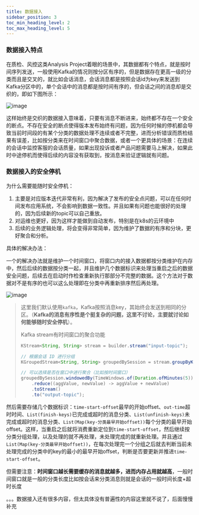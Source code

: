 ```yaml
---
title: 数据接入
sidebar_position: 3
toc_min_heading_level: 2
toc_max_heading_level: 5
---
```


### 数据接入特点

在质检、风控这类Analysis Project着眼的场景中，其数据都有个特点，就是按时间序列发送，一般使用Kafka的情况则按分区有序的，但是数据存在更高一级的分类而且是交叉的，就比如会话消息，会话消息都是按照会话id为key来发送到Kafka分区中的，单个会话中的消息都是按时间有序的，但会话之间的消息却是交织的，即如下图所示：

[//]: # (<img src="/Users/liufei/docs/typora笔记/images/analysis-project/ana-2.png" alt="image" style="zoom:56%;" />)
<div style={{ textAlign: 'center', width: '100%' }}>
    <img src="/analysis-project/img/analysis-project/ana-2.png" alt="image" style={{ maxWidth: '50%', height: 'auto', display: 'block', margin: '0 auto' }} />
</div>

这样始终是交织的数据接入意味着，只要有消息不断进来，始终都不存在一个安全的断点。不存在安全的断点使得版本发布始终有问题，因为任何时候的停机都会导致当前时间段的有某个分类的数据处理不连续或者不完整，进而分析错误而质检结果有误差，比如按分类来在时间窗口中聚合数据，或者一个更具体的场景：在连续的会话中监控客服的会话质量，如果出现投诉或者产品问题需要马上解决，如果此时中途停机而使得后续的内容没有获取到，按消息来验证逻辑就有问题。



### 数据接入的安全停机

为什么需要能随时安全停机：

1. 主要是对应版本迭代非常有利，因为解决了发布的安全点问题，可以在任何时间发布应用系统，不会影响到数据一致性。并且如果有问题也能很好的处理的，因为后续新的topic可以自己重放。
2. 对运维也更好，因为这样才能做到自动发布，特别是在k8s的云环境中
3. 后续的业务逻辑处理，将会变得非常简单，因为维护了数据的有序和分块，更好聚合和分析。

具体的解决办法：

一个的解决办法就是维护一个时间窗口，将窗口内的接入数据都按分类维护在内存中，然后后续的数据按分类一起，并且维护几个数据标识来处理当重启之后的数据安全问题，后续去在启动时作检查重新执行那部分不完整的数据。这个方法对于数据对不是有序的也可以这么处理即在分类中再重新排序然后再处理。

[//]: # (<img src="/Users/liufei/docs/typora笔记/images/analysis-project/ana-3.png" alt="image" style="zoom:50%;" />)
<div style={{ textAlign: 'center', width: '100%' }}>
    <img src="/analysis-project/img/analysis-project/ana-3.png" alt="image" style={{ maxWidth: '50%', height: 'auto', display: 'block', margin: '0 auto' }} />
</div>

> 这里我们默认使用`kafka`，Kafka按照消息key，其始终会发送到相同的分区。（**Kafka的消息有序性是个挺复杂的问题，这里不讨论，主要就讨论如何能够随时安全停机**）。
>
> Kafka stream有时间窗口的聚合功能
>
> ```java
> KStream<String, String> stream = builder.stream("input-topic");
>
> // 根据会话 ID 进行分组
> KGroupedStream<String, String> groupedBySession = stream.groupByKey();
>
> // 可以选择是否在窗口中进行聚合（比如按时间窗口）
> groupedBySession.windowedBy(TimeWindows.of(Duration.ofMinutes(5)))
>     .reduce((aggValue, newValue) -> aggValue + newValue)
>     .toStream()
>     .to("output-topic");
> ```

然后需要存储几个数据标识：`time-start-offset`最早的开始offset、`out-time`超时时间、`List(finish-keys)`已完成或超时的消息分类、`List(unfinish-keys)`未完成或超时的消息分类、`List(Map(key-分类最早开始offset))`每个分类的最早开始offset。这样，当重启之后就将消费重新定位到`time-start-offset`，然后继续按分类分组处理，以及处理的就不再处理，未处理完成的就重新处理。并且通过`List(Map(key-分类最早开始offset))`，在每次处理完一个分组之后就去判断当前未处理完成的分类中的key的最小的最早开始offset，判断是否要更新并推进`time-start-offset`。

但需要注意：**时间窗口越长需要缓存的消息就越多，进而内存占用就越高**，一般时间窗口就是一般的分类长度比如按会话来分类消息则就是会话的一般时间长度+超时长度

。。。数据接入还有很多内容，但太具体没有普遍性的内容这里就不说了，后面慢慢补充




